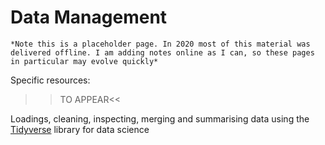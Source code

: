 # Data Management 

```block
*Note this is a placeholder page. In 2020 most of this material was delivered offline. I am adding notes online as I can, so these pages in particular may evolve quickly*
```

Specific resources:
  
  >>TO APPEAR<<
  
  Loadings, cleaning, inspecting, merging and summarising data using the [Tidyverse](https://www.tidyverse.org/) library for data science